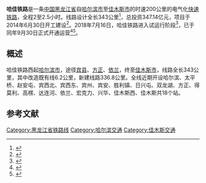 {{Infobox rail system-route
|rail_name=哈佳铁路
|other_name=
|system_length=343 km
|length_in_operation=
|total_length=
|tracklength=
|name_bgcolor=
|min_width=
|box_width=
|style=
|banner_color=blue
|sec_banner_color=
|third_banner_color=
|logo_filename=
|logo_width=
|logo_bgcolor=
|logo_alt=
|logo_note=
|image=
|imagesize=
|caption=
|code_name=
|locale={{CHN}}[[黑龙江省|黑龙江省]]
|service_type=[[旅客列车|客运]]为主、兼顾[[货物列车|货运]]
|status=運營中
|network=
|stations=
|start=[[哈尔滨站|哈尔滨站]]、[[佳木斯站|佳木斯站]]
|lines=
|main_route=
|secondary_route=
|branch_route=
|standard=[[国铁I级|Ⅰ级铁路]]
|character=
|other_systems=
|main_stations=[[哈尔滨站|哈尔滨站]]、[[方正站|方正站]]、[[依兰站|依兰站]]、[[佳木斯站|佳木斯站]]
|constructor=
|track=2（[[复线铁路|复线铁路]]）
|average_station_distance=
|max_speed=200 km/h
|orbital_plane=
|track_gauge={{standard gauge}}（[[标准轨|标准轨]]）
|distance_between_mainlines=
|min_radius=3500 ~ 2800 m
|max_grade=13‰
|elevation=
|control=
|block_signal=[[自动闭塞|自动闭塞]]
|engine=电力
|electrified=
|rollingstock=
|fleet_size=
|begin_operation=
|end_operation=
|operation_note=
|open_operation=2018年9月30日
|time_first=
|time_last=
|ridership=
|owner=[[中国铁路哈尔滨局集团有限公司|中国铁路哈尔滨局集团有限公司]]
|operator=[[中国铁路总公司|中国铁路总公司]]
|franchise=
|hq=
|key_person=
|website=
|route_map={{哈佳铁路RDT}}
}}
'''哈佳铁路'''是一条[[中华人民共和国|中国]][[黑龙江省|黑龙江省]]自[[哈尔滨市|哈尔滨市]]至[[佳木斯市|佳木斯市]]的时速200公里的电气化[[快速铁路|快速铁路]]，全程2至2.5小时。线路设计全长343公里<ref>{{cite web|url=http://heilongjiang.dbw.cn/system/2014/06/20/055799642.shtml|title=哈佳铁路预计下月开工 全程2.5小时设计时速200公里|publisher=东北网|accessdate=2014-06-23|archive-date=2014-12-18|archive-url=https://web.archive.org/web/20141218155850/http://heilongjiang.dbw.cn/system/2014/06/20/055799642.shtml|dead-url=no}}</ref>，总投资347.14亿元，项目于2014年6月30日开工建设<ref>{{cite web|url=http://www.harbin.gov.cn/info/news/index/detail/379608.htm|title=哈佳铁路开工建设|publisher=哈尔滨市人民政府网站|deadurl=yes|archiveurl=https://web.archive.org/web/20160304035752/http://www.harbin.gov.cn/info/news/index/detail/379608.htm|archivedate=2016-03-04|accessdate=2014-12-18}}</ref>。2018年7月16日，哈佳铁路进入试运行阶段<ref>{{cite web|url=http://news.sina.com.cn/c/2018-07-17/doc-ihfkffam0159465.shtml|title=新建哈佳铁路昨起试运行 最快8月末投用|publisher=新浪新闻|access-date=2018-07-18|archive-date=2022-03-13|archive-url=https://web.archive.org/web/20220313010512/http://news.sina.com.cn/c/2018-07-17/doc-ihfkffam0159465.shtml|dead-url=no}}</ref>，已于同年9月30日正式开通运营<ref>{{cite web|url=http://www.chinanews.com/gn/2018/09-27/8637187.shtml|title=哈佳铁路9月30日开通运营 两地车程缩短至2小时|publisher=中国新闻网|accessdate=2018-09-27|archive-date=2020-03-16|archive-url=https://web.archive.org/web/20200316040331/http://www.chinanews.com/gn/2018/09-27/8637187.shtml|dead-url=no}}</ref><ref>{{cite web|url=http://www.12306.cn/mormhweb/zxdt_news/201809/t20180927_18175.html|title=中国铁路哈尔滨局集团有限公司关于哈佳铁路开通运营发售相关列车车票的公告|publisher=[[中国铁路客户服务中心|中国铁路客户服务中心]]|date=2018-09-27|accessdate=2018-09-28|archive-date=2018-09-28|archive-url=https://web.archive.org/web/20180928044505/http://www.12306.cn/mormhweb/zxdt_news/201809/t20180927_18175.html|dead-url=no}}</ref>。

==概述==
哈佳铁路西起[[哈尔滨市|哈尔滨市]]，途径[[宾县|宾县]]、[[方正县|方正]]、[[依兰|依兰]]，终至[[佳木斯市|佳木斯市]]，线路全长343公里，其中改造既有线6.2公里，新建线路336.8公里。全线近期开设哈尔滨、太平桥、赵安屯、宾西北、宾西东、宾州、宾安、胜利镇、日兴屯、双龙湖、方正、得莫利、高楞、达连河、依兰、宏克力、兴华、佳木斯西、佳木斯共18个站。

==参考文献==
{{Reflist}}

{{哈佳铁路|nocat}}
{{中国高速铁路}}
{{中国铁路|nocat}}
[[Category:黑龙江省铁路线|Category:黑龙江省铁路线]]
[[Category:哈尔滨交通|Category:哈尔滨交通]]
[[Category:佳木斯交通|Category:佳木斯交通]]